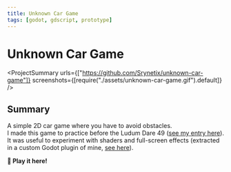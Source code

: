```yaml
---
title: Unknown Car Game
tags: [godot, gdscript, prototype]
---
```


<Back name="Projects" link="../../" />

# Unknown Car Game

<ProjectSummary
  urls={["https://github.com/Srynetix/unknown-car-game"]}
  screenshots={[require("./assets/unknown-car-game.gif").default]}
/>

## Summary

A simple 2D car game where you have to avoid obstacles.  
I made this game to practice before the Ludum Dare 49 ([see my entry here](../dont-drop-it)).  
It was useful to experiment with shaders and full-screen effects (extracted in a custom Godot plugin of mine, [see here](../../game-related/my-godot-plugins)).

<ELink href="https://srynetix.github.io/unknown-car-game/">
  <b>🚀 Play it here!</b>
</ELink>
